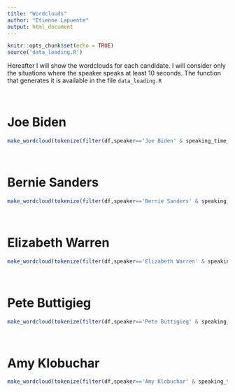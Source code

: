 ```yaml
---
title: "Wordclouds"
author: "Etienne Lapuente"
output: html_document
---
```


```r
knitr::opts_chunk$set(echo = TRUE)
source('data_loading.R')
```
Hereafter I will show the wordclouds for each candidate. I will consider only the situations where the speaker speaks at least 10 seconds.
The function that generates it is available in the file `data_loading.R`

&nbsp;

# Joe Biden
```r
make_wordcloud(tokenize(filter(df,speaker=='Joe Biden' & speaking_time_seconds>10)$speech),15)
```

&nbsp;

# Bernie Sanders
```r
make_wordcloud(tokenize(filter(df,speaker=='Bernie Sanders' & speaking_time_seconds>10)$speech),15)
```

&nbsp;

# Elizabeth Warren
```r
make_wordcloud(tokenize(filter(df,speaker=='Elizabeth Warren' & speaking_time_seconds>10)$speech),15)
```

&nbsp;

# Pete Buttigieg
```r
make_wordcloud(tokenize(filter(df,speaker=='Pete Buttigieg' & speaking_time_seconds>10)$speech),15)
```

&nbsp;

# Amy Klobuchar
```r
make_wordcloud(tokenize(filter(df,speaker=='Amy Klobuchar' & speaking_time_seconds>10)$speech),15)
```

